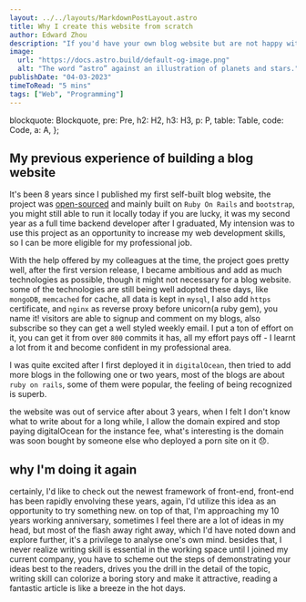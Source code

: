 ```yaml
---
layout: ../../layouts/MarkdownPostLayout.astro
title: Why I create this website from scratch
author: Edward Zhou
description: "If you'd have your own blog website but are not happy with the current open sourced blog solution, the good news is: it's not as hard as you thought."
image:
  url: "https://docs.astro.build/default-og-image.png"
  alt: "The word “astro” against an illustration of planets and stars."
publishDate: "04-03-2023"
timeToRead: "5 mins"
tags: ["Web", "Programming"]
---
```


  blockquote: Blockquote,
  pre: Pre,
  h2: H2,
  h3: H3,
  p: P,
  table: Table,
  code: Code,
  a: A,
};

## My previous experience of building a blog website
It's been 8 years since I published my first self-built blog website, the project was [open-sourced](https://github.com/edxzh/xingishere) and mainly built on `Ruby On Rails` and `bootstrap`, you might still able to run it locally today if you are lucky, it was my second year as a full time backend developer after I graduated, My intension was to use this project as an opportunity to increase my web development skills, so I can be more eligible for my professional job.

With the help offered by my colleagues at the time, the project goes pretty well, after the first version release, I became ambitious and add as much technologies as possible, though it might not necessary for a blog website. some of the technologies are still being well adopted these days, like `mongoDB`, `memcached` for cache, all data is kept in `mysql`, I also add `https` certificate, and `nginx` as reverse proxy before unicorn(a ruby gem), you name it! visitors are able to signup and comment on my blogs, also subscribe so they can get a well styled weekly email. I put a ton of effort on it, you can get it from over `800` commits it has, all my effort pays off - I learnt a lot from it and become confident in my professional area.

I was quite excited after I first deployed it in `digitalOcean`, then tried to add more blogs in the following one or two years, most of the blogs are about `ruby on rails`, some of them were popular, the feeling of being recognized is superb.

the website was out of service after about 3 years, when I felt I don't know what to write about for a long while, I allow the domain expired and stop paying digitalOcean for the instance fee, what's interesting is the domain was soon bought by someone else who deployed a porn site on it 😞.

## why I'm doing it again
certainly, I'd like to check out the newest framework of front-end, front-end has been rapidly envolving these years, again, I'd utilize this idea as an opportunity to try something new.
on top of that, I'm approaching my 10 years working anniversary, sometimes I feel there are a lot of ideas in my head, but most of the flash away right away, which I'd have noted down and explore further, it's a privilege to analyse one's own mind.
besides that, I never realize writing skill is essential in the working space until I joined my current company, you have to scheme out the steps of demonstrating your ideas best to the readers, drives you the drill in the detail of the topic, writing skill can colorize a boring story and make it attractive, reading a fantastic article is like a breeze in the hot days.
